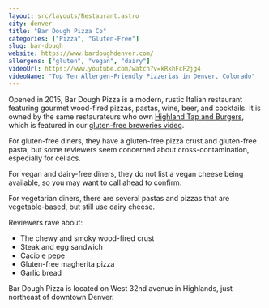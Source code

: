 ```yaml
---
layout: src/layouts/Restaurant.astro
city: denver
title: "Bar Dough Pizza Co"
categories: ["Pizza", "Gluten-Free"]
slug: bar-dough
website: https://www.bardoughdenver.com/
allergens: ["gluten", "vegan", "dairy"]
videoUrl: https://www.youtube.com/watch?v=kRkhFcF2jg4
videoName: "Top Ten Allergen-Friendly Pizzerias in Denver, Colorado"
---
```


Opened in 2015, Bar Dough Pizza is a modern, rustic Italian restaurant featuring gourmet wood-fired pizzas, pastas, wine, beer, and cocktails. It is owned by the same restaurateurs who own [Highland Tap and Burgers](/restaurants/denver/highland-tap-and-burger), which is featured in our [gluten-free breweries video](https://www.youtube.com/watch?v=OM7Fjw6uJAA).

For gluten-free diners, they have a gluten-free pizza crust and gluten-free pasta, but some reviewers seem concerned about cross-contamination, especially for celiacs.

For vegan and dairy-free diners, they do not list a vegan cheese being available, so you may want to call ahead to confirm.

For vegetarian diners, there are several pastas and pizzas that are vegetable-based, but still use dairy cheese.

Reviewers rave about:
* The chewy and smoky wood-fired crust
* Steak and egg sandwich
* Cacio e pepe
* Gluten-free magherita pizza
* Garlic bread

Bar Dough Pizza is located on West 32nd avenue in Highlands, just northeast of downtown Denver.
